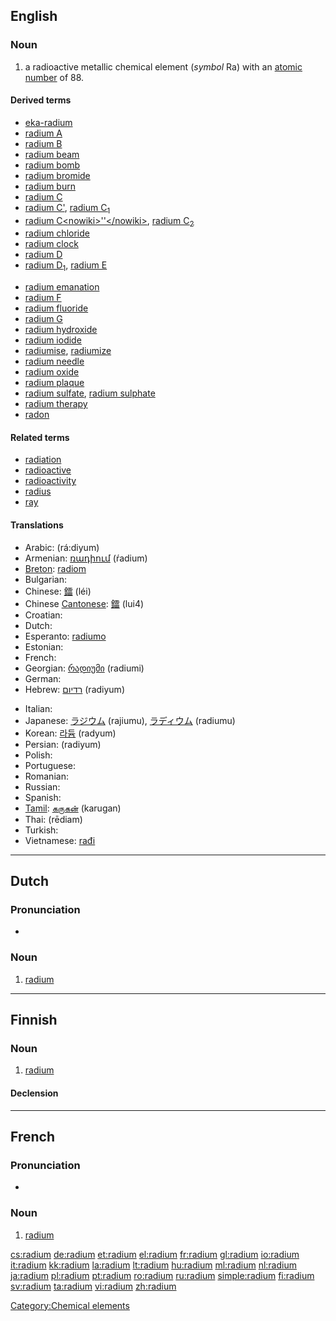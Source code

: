 ==English==
{{elements|Ra|francium|Fr|actinium|Ac}}

===Noun===
{{en-noun|-}}
{{wikipedia}}

# a radioactive metallic chemical element (''symbol'' Ra) with an [[atomic number]] of 88.

====Derived terms====
{{top2}}
* [[eka-radium]]
* [[radium A]]
* [[radium B]]
* [[radium beam]]
* [[radium bomb]]
* [[radium bromide]]
* [[radium burn]]
* [[radium C]]
* [[radium C']], [[radium C1|radium C<sub>1</sub>]]
* [[radium C<nowiki>''</nowiki>]], [[radium C2|radium C<sub>2</sub>]]
* [[radium chloride]]
* [[radium clock]]
* [[radium D]]
* [[radium D1|radium D<sub>1</sub>]], [[radium E]]
{{mid2}}
* [[radium emanation]]
* [[radium F]]
* [[radium fluoride]]
* [[radium G]]
* [[radium hydroxide]]
* [[radium iodide]]
* [[radiumise]], [[radiumize]]
* [[radium needle]]
* [[radium oxide]]
* [[radium plaque]]
* [[radium sulfate]], [[radium sulphate]]
* [[radium therapy]]
* [[radon]]
{{bottom}}

====Related terms====
* [[radiation]]
* [[radioactive]]
* [[radioactivity]]
* [[radius]]
* [[ray]]

====Translations====
{{trans-top|chemical element}}
* Arabic: {{Arab|[[راديوم|راديُوم]]}} (rá:diyum) {{m}}
* Armenian: [[ռադիում]] (ŕadium)
* [[Breton]]: [[radiom]] {{m}}
* Bulgarian: {{t-|bg|радий|m|tr=radij|sc=Cyrl}}
* Chinese: [[鐳]] (léi)
* Chinese [[Cantonese]]: [[鐳]] (lui4)
* Croatian: {{t-|hr|radij|m}}
* Dutch: {{t+|nl|radium|n}}
* Esperanto: [[radiumo]]
* Estonian: {{t-|et|raadium}}
* French: {{t+|fr|radium}}
* Georgian: [[რადიუმი]] (radiumi)
* German: {{t+|de|Radium|n}}
* Hebrew: [[רדיום]] (radiyum)
{{trans-mid}}
* Italian: {{t+|it|radio|m}}
* Japanese: [[ラジウム]] (rajiumu), [[ラディウム]] (radiumu)
* Korean: [[라듐]] (radyum)
* Persian: {{fa-Arab|[[راديوم]]}} (radiyum)
* Polish: {{t+|pl|rad|m}}
* Portuguese: {{t+|pt|rádio|m}}
* Romanian: {{t+|ro|radiu|n}}
* Russian: {{t+|ru|радий|m|tr=rádij|sc=Cyrl}}
* Spanish: {{t+|es|radio}}
* [[Tamil]]: [[கருகன்]] (karugan)
* Thai: {{Thai|[[เรเดียม]]}} (rēdiam)
* Turkish: {{t+|tr|radyum}}
* Vietnamese: [[rađi]]
{{trans-bottom}}

[[Category:Chemical elements]]

----

==Dutch==
{{wikipedia|lang=nl}}

===Pronunciation===
* {{audio|Nl-radium.ogg|Audio}}

===Noun===
{{infl|nl|noun|g=n}}

# {{chemical element|lang=nl}} [[radium#English|radium]]

----

==Finnish==
{{wikipedia|lang=fi}}

===Noun===
{{infl|fi|noun}}

# {{element|lang=fi}} [[#English|radium]]

====Declension====
{{fi-decl-tuoli|radium|np=1}}
----
==French==
{{wikipedia|lang=fr}}

===Pronunciation===
* {{IPA|lang=fr|/ʁa.djɔm/}}

===Noun===
{{fr-noun-unc|m}}

# {{chemical element|lang=fr}} [[#English|radium]]

[[cs:radium]]
[[de:radium]]
[[et:radium]]
[[el:radium]]
[[fr:radium]]
[[gl:radium]]
[[io:radium]]
[[it:radium]]
[[kk:radium]]
[[la:radium]]
[[lt:radium]]
[[hu:radium]]
[[ml:radium]]
[[nl:radium]]
[[ja:radium]]
[[pl:radium]]
[[pt:radium]]
[[ro:radium]]
[[ru:radium]]
[[simple:radium]]
[[fi:radium]]
[[sv:radium]]
[[ta:radium]]
[[vi:radium]]
[[zh:radium]]